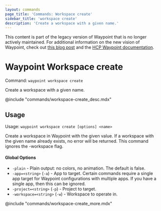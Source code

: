 ```yaml
---
layout: commands
page_title: 'Commands: Workspace create'
sidebar_title: 'workspace create'
description: 'Create a workspace with a given name.'
---
```


<Warning>

This content is part of the legacy version of Waypoint that is no longer actively maintained. For additional information on the new vision of Waypoint, check out [this blog post](https://www.hashicorp.com/blog/a-new-vision-for-hcp-waypoint) and the [HCP Waypoint documentation](/hcp/docs/waypoint).

</Warning>

# Waypoint Workspace create

Command: `waypoint workspace create`

Create a workspace with a given name.

@include "commands/workspace-create_desc.mdx"

## Usage

Usage: `waypoint workspace create [options] <name>`

Create a workspace in Waypoint with the given value. If a workspace with the
given name already exists, no error will be returned. This command ignores
the -workspace flag.

#### Global Options

- `-plain` - Plain output: no colors, no animation. The default is false.
- `-app=<string>` (`-a`) - App to target. Certain commands require a single app target for Waypoint configurations with multiple apps. If you have a single app, then this can be ignored.
- `-project=<string>` (`-p`) - Project to target.
- `-workspace=<string>` (`-w`) - Workspace to operate in.

@include "commands/workspace-create_more.mdx"
